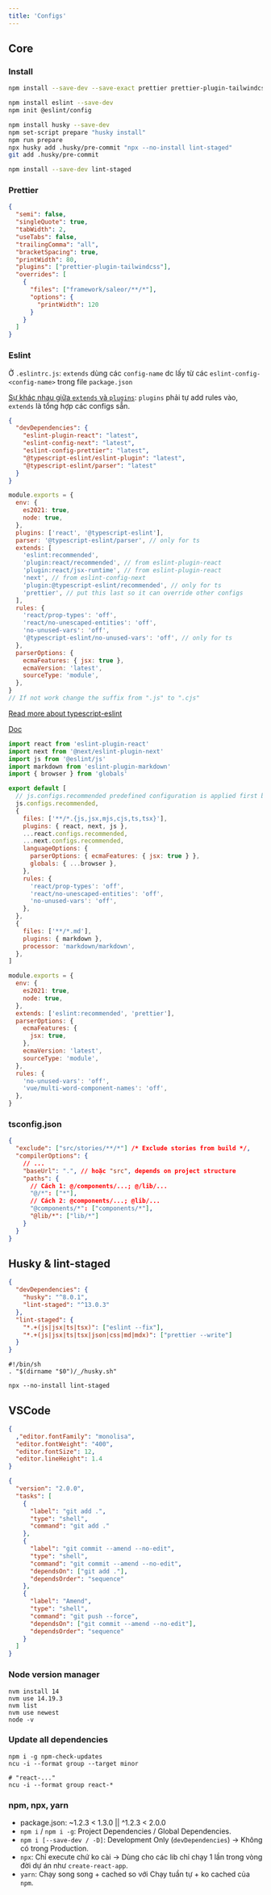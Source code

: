 ```yaml
---
title: 'Configs'
---
```



## Core

### Install

```bash
npm install --save-dev --save-exact prettier prettier-plugin-tailwindcss

npm install eslint --save-dev
npm init @eslint/config

npm install husky --save-dev
npm set-script prepare "husky install"
npm run prepare
npx husky add .husky/pre-commit "npx --no-install lint-staged"
git add .husky/pre-commit

npm install --save-dev lint-staged
```

### Prettier

```json title=".prettierrc"
{
  "semi": false,
  "singleQuote": true,
  "tabWidth": 2,
  "useTabs": false,
  "trailingComma": "all",
  "bracketSpacing": true,
  "printWidth": 80,
  "plugins": ["prettier-plugin-tailwindcss"],
  "overrides": [
    {
      "files": ["framework/saleor/**/*"],
      "options": {
        "printWidth": 120
      }
    }
  ]
}
```

### Eslint

Ở `.eslintrc.js`: `extends` dùng các `config-name` dc lấy từ các `eslint-config-<config-name>` trong file `package.json`

[Sự khác nhau giữa `extends` và `plugins`](https://prateeksurana.me/blog/difference-between-eslint-extends-and-plugins/): `plugins` phải tự add rules vào, `extends` là tổng hợp các configs sẵn.

<Tabs>
  <TabItem value="package.json" label="package.json" >

```json
{
  "devDependencies": {
    "eslint-plugin-react": "latest",
    "eslint-config-next": "latest",
    "eslint-config-prettier": "latest",
    "@typescript-eslint/eslint-plugin": "latest",
    "@typescript-eslint/parser": "latest"
  }
}
```

  </TabItem>
  <TabItem value="React" label=".eslintrc.js React">

```js
module.exports = {
  env: {
    es2021: true,
    node: true,
  },
  plugins: ['react', '@typescript-eslint'],
  parser: '@typescript-eslint/parser', // only for ts
  extends: [
    'eslint:recommended',
    'plugin:react/recommended', // from eslint-plugin-react
    'plugin:react/jsx-runtime', // from eslint-plugin-react
    'next', // from eslint-config-next
    'plugin:@typescript-eslint/recommended', // only for ts
    'prettier', // put this last so it can override other configs
  ],
  rules: {
    'react/prop-types': 'off',
    'react/no-unescaped-entities': 'off',
    'no-unused-vars': 'off',
    '@typescript-eslint/no-unused-vars': 'off', // only for ts
  },
  parserOptions: {
    ecmaFeatures: { jsx: true },
    ecmaVersion: 'latest',
    sourceType: 'module',
  },
}
// If not work change the suffix from ".js" to ".cjs"
```

[Read more about typescript-eslint](https://typescript-eslint.io/getting-started)

  </TabItem>
  <TabItem value="React New" label="eslint.config.js React (Eslint v9+)">
  
[Doc](https://eslint.org/docs/latest/use/configure/configuration-files-new#using-plugins-in-your-configuration)

```js
import react from 'eslint-plugin-react'
import next from '@next/eslint-plugin-next'
import js from '@eslint/js'
import markdown from 'eslint-plugin-markdown'
import { browser } from 'globals'

export default [
  // js.configs.recommended predefined configuration is applied first before the two below
  js.configs.recommended,
  {
    files: ['**/*.{js,jsx,mjs,cjs,ts,tsx}'],
    plugins: { react, next, js },
    ...react.configs.recommended,
    ...next.configs.recommended,
    languageOptions: {
      parserOptions: { ecmaFeatures: { jsx: true } },
      globals: { ...browser },
    },
    rules: {
      'react/prop-types': 'off',
      'react/no-unescaped-entities': 'off',
      'no-unused-vars': 'off',
    },
  },
  {
    files: ['**/*.md'],
    plugins: { markdown },
    processor: 'markdown/markdown',
  },
]
```

  </TabItem>

  <TabItem value="Vue" label=".eslintrc.js Vue">

```js
module.exports = {
  env: {
    es2021: true,
    node: true,
  },
  extends: ['eslint:recommended', 'prettier'],
  parserOptions: {
    ecmaFeatures: {
      jsx: true,
    },
    ecmaVersion: 'latest',
    sourceType: 'module',
  },
  rules: {
    'no-unused-vars': 'off',
    'vue/multi-word-component-names': 'off',
  },
}
```

  </TabItem>
</Tabs>

### tsconfig.json

```json
{
  "exclude": ["src/stories/**/*"] /* Exclude stories from build */,
  "compilerOptions": {
    // ...
    "baseUrl": ".", // hoặc "src", depends on project structure
    "paths": {
      // Cách 1: @/components/...; @/lib/...
      "@/*": ["*"],
      // Cách 2: @components/...; @lib/...
      "@components/*": ["components/*"],
      "@lib/*": ["lib/*"]
    }
  }
}
```

## Husky & lint-staged

<Tabs>
  <TabItem value="package.json" label="package.json">

```json
{
  "devDependencies": {
    "husky": "^8.0.1",
    "lint-staged": "^13.0.3"
  },
  "lint-staged": {
    "*.+(js|jsx|ts|tsx)": ["eslint --fix"],
    "*.+(js|jsx|ts|tsx|json|css|md|mdx)": ["prettier --write"]
  }
}
```

  </TabItem>

  <TabItem value=".husky/pre-commit" label=".husky/pre-commit">

```title=".husky/pre-commit"
#!/bin/sh
. "$(dirname "$0")/_/husky.sh"

npx --no-install lint-staged
```

  </TabItem>
</Tabs>

## VSCode

<Tabs>
  <TabItem value="Monolisa" label="Monolisa" >

```json
{
  ,"editor.fontFamily": "monolisa",
  "editor.fontWeight": "400",
  "editor.fontSize": 12,
  "editor.lineHeight": 1.4
}
```

  </TabItem>
  <TabItem value="tasks" label=".vscode/tasks.json" >

```json
{
  "version": "2.0.0",
  "tasks": [
    {
      "label": "git add .",
      "type": "shell",
      "command": "git add ."
    },
    {
      "label": "git commit --amend --no-edit",
      "type": "shell",
      "command": "git commit --amend --no-edit",
      "dependsOn": ["git add ."],
      "dependsOrder": "sequence"
    },
    {
      "label": "Amend",
      "type": "shell",
      "command": "git push --force",
      "dependsOn": ["git commit --amend --no-edit"],
      "dependsOrder": "sequence"
    }
  ]
}
```

  </TabItem>

</Tabs>

### Node version manager

```shell
nvm install 14
nvm use 14.19.3
nvm list
nvm use newest
node -v
```

### Update all dependencies

```shell
npm i -g npm-check-updates
ncu -i --format group --target minor

# "react-..."
ncu -i --format group react-*
```

### npm, npx, yarn

- package.json: ~1.2.3 < 1.3.0 || ^1.2.3 < 2.0.0
- `npm i` / `npm i -g`: Project Dependencies / Global Dependencies.
- `npm i [--save-dev / -D]`: Development Only (`devDependencies`) &rarr; Không có trong Production.
- `npx`: Chỉ execute chứ ko cài &rarr; Dùng cho các lib chỉ chạy 1 lần trong vòng đời dự án như `create-react-app`.
- `yarn`: Chạy song song + cached so với Chạy tuần tự + ko cached của `npm`.
